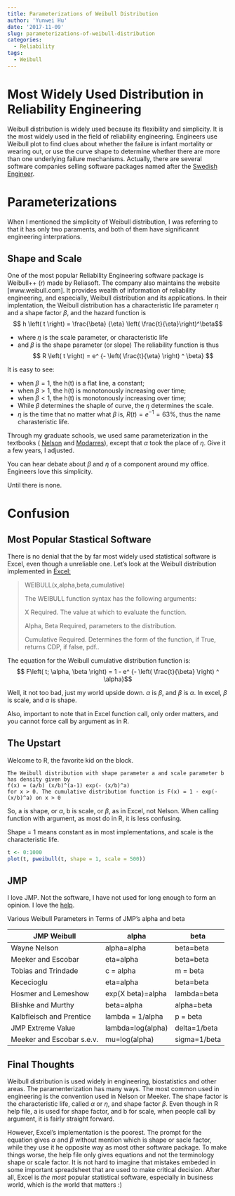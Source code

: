 ```yaml
---
title: Parameterizations of Weibull Distribution
author: 'Yunwei Hu'
date: '2017-11-09'
slug: parameterizations-of-weibull-distribution
categories:
  - Reliability
tags:
  - Weibull
---
```


# Most Widely Used Distribution in Reliability Engineering
Weibull distribution is widely used because its flexibility and simplicity. It is the most widely used in the field of reliability engineering. Engineers use Weibull plot to find clues about whether the failure is infant mortality or wearing out, or use the curve shape to determine whether there are more than one underlying failure mechanisms. Actually, there are several software companies selling software packages named after the [Swedish Engineer](https://en.wikipedia.org/wiki/Waloddi_Weibull). 

# Parameterizations
When I mentioned the simplicity of Weibull distribution, I was referring to that it has only two paraments, and both of them have significannt engineering interprations. 

## Shape and Scale
One of the most popular Reliability Engineering software package is Weibull++ (r) made by Reliasoft. The company also maintains the website [www.weibull.com]. It provides wealth of information of reliability engineering, and especially, Weibull distribution and its applications. In their implentation, the Weibull distribution has a characteristic life parameter $\eta$ and a shape factor $\beta$, and the hazard function is $$ h \left( t \right) = \frac{\beta} {\eta} \left( \frac{t}{\eta}\right)^\beta$$

* where $\eta$ is the scale parameter, or characteristic life
* and $\beta$ is the shape parameter (or slope)
The reliability function is thus $$ R \left( t \right) = e^ {- \left( \frac{t}{\eta} \right) ^ \beta} $$




It is easy to see:

* when $\beta = 1$, the h(t) is a flat line, a constant;
* when $\beta > 1$, the h(t) is monotonously increasing over time;
* when $\beta < 1$, the h(t) is monotonously increasing over time;
* While $\beta$ determines the shaple of curve, the $\eta$ determines the scale. 
* $\eta$ is the time that no matter what $\beta$ is, $R \left( t \right) = e^{-1} = 63\%$, thus the name charasteristic life. 

Through my graduate schools, we used same parameterization in the textbooks ( [Nelson](https://www.amazon.com/Applied-Life-Analysis-Wayne-Nelson/dp/0471644625) and [Modarres](https://www.amazon.com/Reliability-Engineering-Risk-Analysis-Practical/dp/0849392470)), except that $\alpha$ took the place of $\eta$. Give it a few years, I adjusted. 

You can hear debate about $\beta$ and $\eta$ of a component around my office. Engineers love this simplicity. 

Until there is none. 

# Confusion
## Most Popular Stastical Software
There is no denial that the by far most widely used statistical software is Excel, even though a unreliable one. 
Let's look at the Weibull distribution implemented in [Excel:](https://support.office.com/en-us/article/WEIBULL-function-b83dc2c6-260b-4754-bef2-633196f6fdcc)

> WEIBULL(x,alpha,beta,cumulative)
>  
The WEIBULL function syntax has the following arguments:
>  
X     Required. The value at which to evaluate the function.
>  
Alpha, Beta  Required, parameters to the distribution.
>  
Cumulative     Required. Determines the form of the function, if True, returns CDP, if false, pdf..
  
The equation for the Weibull cumulative distribution function is:
$$ F\left( t; \alpha, \beta \right) = 1 - e^ {- \left( \frac{t}{\beta} \right) ^ \alpha}$$

Well, it not too bad, just my world upside down. $\alpha$ is $\beta$, and $\beta$ is $\alpha$.
In excel, $\beta$ is scale, and $\alpha$ is shape.

Also, important to note that in Excel function call, only order matters, and you cannot force call by argument as in R.

## The Upstart
Welcome to R, the favorite kid on the block.

```
The Weibull distribution with shape parameter a and scale parameter b has density given by
f(x) = (a/b) (x/b)^(a-1) exp(- (x/b)^a)
for x > 0. The cumulative distribution function is F(x) = 1 - exp(- (x/b)^a) on x > 0
```
So, a is shape, or $\alpha$, b is scale, or $\beta$, as in Excel, not Nelson. 
When calling function with argument, as most do in R, it is less confusing. 

Shape = 1 means constant as in most implementations, and scale is the characteristic life. 

```r
t <- 0:1000
plot(t, pweibull(t, shape = 1, scale = 500))

```

## JMP
I love JMP. Not the software, I have not used for long enough to form an opinion. I love the [help](http://www.jmp.com/support/help/Survival_Platform_Options.shtml#221381).



Various Weibull Parameters in Terms of JMP’s alpha and beta

| JMP Weibull | alpha | beta |
| --- | --- | --- |
| Wayne Nelson | alpha=alpha | beta=beta |
Meeker and Escobar | eta=alpha | beta=beta |
Tobias and Trindade|c = alpha|m = beta
Kececioglu|eta=alpha|beta=beta|
Hosmer and Lemeshow|exp(X beta)=alpha|lambda=beta
Blishke and Murthy|beta=alpha|alpha=beta
Kalbfleisch and Prentice|lambda = 1/alpha|p = beta
JMP Extreme Value|lambda=log(alpha)|delta=1/beta
Meeker and Escobar s.e.v.|mu=log(alpha)|sigma=1/beta

## Final Thoughts
Weibull distribution is used widely in engineering, biostatistics and other areas. The paramenterization has many ways. The most common used in engineering is the convention used in Nelson or Meeker. The shape factor is the characteristic life, called $\alpha$ or $\eta$, and shape factor $\beta$. 
Even though in R help file, a is used for shape factor, and b for scale, when people call by argument, it is fairly straight forward.

However, Excel's implementation is the poorest. The prompt for the equation gives $\alpha$ and $\beta$ without mention which is shape or sacle factor, while they use it he opposite way as most other software package. To make things worse, the help file only gives equations and not the terminology shape or scale factor. It is not hard to imagine that mistakes embeded in some important spreadsheet that are used to make critical decision. After all, Excel is *the most* popular statistical software, especially in business world, which is *the* world that matters :)
